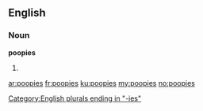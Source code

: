 ==English==

===Noun===
'''poopies'''

# {{plural of|poopy}}

[[Category:English plurals ending in "-ies"]]

[[ar:poopies]]
[[fr:poopies]]
[[ku:poopies]]
[[my:poopies]]
[[no:poopies]]